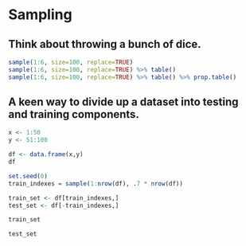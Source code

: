 # Sampling {#sampling}

## Think about throwing a bunch of dice.

```r
sample(1:6, size=100, replace=TRUE) 
sample(1:6, size=100, replace=TRUE) %>% table()
sample(1:6, size=100, replace=TRUE) %>% table() %>% prop.table()
```

## A keen way to divide up a dataset into testing and training components. 
```r
x <- 1:50
y <- 51:100

df <- data.frame(x,y)
df

set.seed(0)
train_indexes = sample(1:nrow(df), .7 * nrow(df))

train_set <- df[train_indexes,]
test_set <- df[-train_indexes,]

train_set

test_set
```



